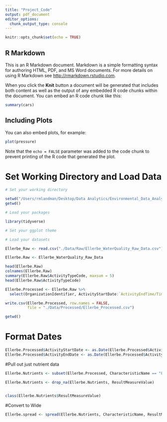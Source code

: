 ```yaml
---
title: "Project_Code"
output: pdf_document
editor_options: 
  chunk_output_type: console
---
```


```r
knitr::opts_chunk$set(echo = TRUE)
```

## R Markdown

This is an R Markdown document. Markdown is a simple formatting syntax for authoring HTML, PDF, and MS Word documents. For more details on using R Markdown see <http://rmarkdown.rstudio.com>.

When you click the **Knit** button a document will be generated that includes both content as well as the output of any embedded R code chunks within the document. You can embed an R code chunk like this:

```r
summary(cars)
```

## Including Plots

You can also embed plots, for example:

```r
plot(pressure)
```

Note that the `echo = FALSE` parameter was added to the code chunk to prevent printing of the R code that generated the plot.

# Set Working Directory and Load Data 
```r
# Set your working directory

setwd("/Users/rmlandman/Desktop/Data Analytics/Environmental_Data_Analytics_2020/Project/EDA_2020_Project")
getwd()

# Load your packages

library(tidyverse)

# Set your ggplot theme

# Load your datasets

Ellerbe_Raw <- read.csv("./Data/Raw/Ellerbe_WaterQuality_Raw_Data.csv")

Ellerbe.Raw <- Ellerbe_WaterQuality_Raw_Data

head(Ellerbe.Raw)
colnames(Ellerbe.Raw)
summary(Ellerbe.Raw$ActivityTypeCode, maxsum = 5)
head(Ellerbe.Raw$ActivityTypeCode)

Ellerbe.Processed <- Ellerbe.Raw %>%
  select(OrganizationIdentifier, ActivityStartDate:`ActivityEndTime/Time`, MonitoringLocationIdentifier, HydrologicEvent, HydrologicCondition, CharacteristicName, ResultSampleFractionText, ResultMeasureValue, ResultStatusIdentifier, ResultValueTypeName, -`ActivityStartTime/TimeZoneCode`)

write.csv(Ellerbe.Processed, row.names = FALSE, 
          file = "./Data/Processed/Ellerbe_Processed.csv")

getwd()
```



# Format Dates
```r
Ellerbe.Processed$ActivityStartDate <- as.Date(Ellerbe.Processed$ActivityStartDate, format = "%m/%d/%y")
Ellerbe.Processed$ActivityEndDate <- as.Date(Ellerbe.Processed$ActivityEndDate, format = "%m/%d/%y")


```

#Pull out just nutrient data 
```r
Ellerbe.Nutrients <- subset(Ellerbe.Processed, CharacteristicName == "Flow" | CharacteristicName == "Gage height" | CharacteristicName == "Total dissolved solids" | CharacteristicName == "Height, gage" | CharacteristicName == "Temperature" | CharacteristicName == "Total suspended solids" | CharacteristicName == "Nitrogen, mixed forms (NH3), (NH4), organic, (NO2) and (NO3)" | CharacteristicName == "Phosphorus")

Ellerbe.Nutrients <- drop_na(Ellerbe.Nutrients, ResultMeasureValue)


class(Ellerbe.Nutrients$ResultMeasureValue)
```


#Convert to Wide

```r
Ellerbe.spread <- spread(Ellerbe.Nutrients, CharacteristicName, ResultMeasureValue)

```

